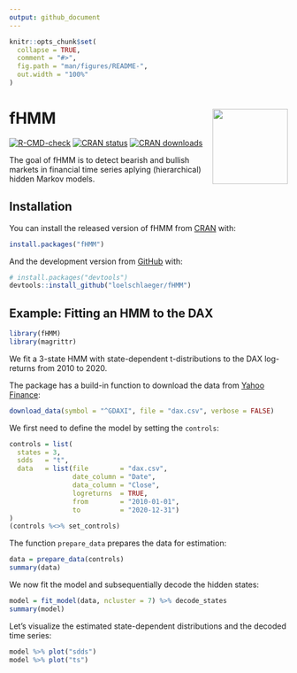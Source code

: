 ```yaml
---
output: github_document
---
```


<!-- README.md is generated from README.Rmd. Please edit that file -->

```r
knitr::opts_chunk$set(
  collapse = TRUE,
  comment = "#>",
  fig.path = "man/figures/README-",
  out.width = "100%"
)
```

# fHMM <img src="man/figures/sticker.png" align="right" height=136 />

<!-- badges: start -->
[![R-CMD-check](https://github.com/loelschlaeger/fHMM/workflows/R-CMD-check/badge.svg)](https://github.com/loelschlaeger/fHMM/actions)
[![CRAN status](https://www.r-pkg.org/badges/version-last-release/fHMM)](https://www.r-pkg.org/badges/version-last-release/fHMM)
[![CRAN downloads](https://cranlogs.r-pkg.org/badges/grand-total/fHMM)](https://cranlogs.r-pkg.org/badges/grand-total/fHMM)
<!-- badges: end -->

The goal of fHMM is to detect bearish and bullish markets in financial time series aplying (hierarchical) hidden Markov models.

## Installation

You can install the released version of fHMM from [CRAN](https://CRAN.R-project.org) with:

``` r
install.packages("fHMM")
```

And the development version from [GitHub](https://github.com/) with:

``` r
# install.packages("devtools")
devtools::install_github("loelschlaeger/fHMM")
```

## Example: Fitting an HMM to the DAX

```r
library(fHMM)
library(magrittr)
```

We fit a 3-state HMM with state-dependent t-distributions to the DAX log-returns from 2010 to 2020. 

The package has a build-in function to download the data from [Yahoo Finance](https://finance.yahoo.com/):

```r
download_data(symbol = "^GDAXI", file = "dax.csv", verbose = FALSE)
```

We first need to define the model by setting the `controls`:

```r
controls = list(
  states = 3,
  sdds   = "t",
  data   = list(file        = "dax.csv",
                date_column = "Date",
                data_column = "Close",
                logreturns  = TRUE,
                from        = "2010-01-01",
                to          = "2020-12-31")
)
(controls %<>% set_controls)
```

The function `prepare_data` prepares the data for estimation:

```r
data = prepare_data(controls)
summary(data)
```

We now fit the model and subsequentially decode the hidden states:

```r
model = fit_model(data, ncluster = 7) %>% decode_states 
summary(model)
```

Let's visualize the estimated state-dependent distributions and the decoded time series:

```r
model %>% plot("sdds")
model %>% plot("ts")
```


